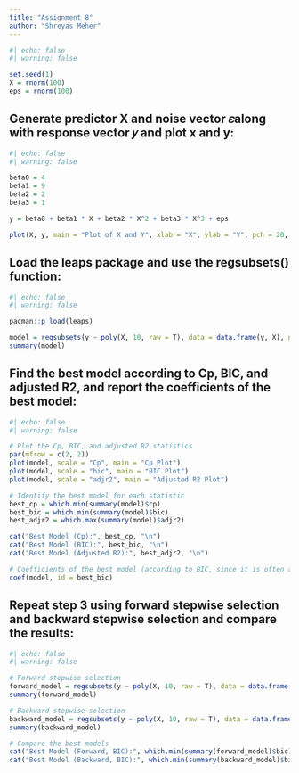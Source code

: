 ```yaml
---
title: "Assignment 8"
author: "Shreyas Meher"
---
```


```r
#| echo: false
#| warning: false

set.seed(1)
X = rnorm(100)
eps = rnorm(100)
```

## Generate predictor X and noise vector 𝜀along with response vector 𝑦 and plot x and y:

```r
#| echo: false
#| warning: false

beta0 = 4
beta1 = 9
beta2 = 2
beta3 = 1

y = beta0 + beta1 * X + beta2 * X^2 + beta3 * X^3 + eps

plot(X, y, main = "Plot of X and Y", xlab = "X", ylab = "Y", pch = 20, col = "steelblue")
```

## Load the leaps package and use the regsubsets() function:

```r
#| echo: false
#| warning: false

pacman::p_load(leaps)

model = regsubsets(y ~ poly(X, 10, raw = T), data = data.frame(y, X), nvmax = 10)
summary(model)
```

## Find the best model according to Cp, BIC, and adjusted R2, and report the coefficients of the best model:

```r
#| echo: false
#| warning: false

# Plot the Cp, BIC, and adjusted R2 statistics
par(mfrow = c(2, 2))
plot(model, scale = "Cp", main = "Cp Plot")
plot(model, scale = "bic", main = "BIC Plot")
plot(model, scale = "adjr2", main = "Adjusted R2 Plot")

# Identify the best model for each statistic
best_cp = which.min(summary(model)$cp)
best_bic = which.min(summary(model)$bic)
best_adjr2 = which.max(summary(model)$adjr2)

cat("Best Model (Cp):", best_cp, "\n")
cat("Best Model (BIC):", best_bic, "\n")
cat("Best Model (Adjusted R2):", best_adjr2, "\n")

# Coefficients of the best model (according to BIC, since it is often a good criterion)
coef(model, id = best_bic)
```

## Repeat step 3 using forward stepwise selection and backward stepwise selection and compare the results:

```r
#| echo: false
#| warning: false

# Forward stepwise selection
forward_model = regsubsets(y ~ poly(X, 10, raw = T), data = data.frame(y, X), nvmax = 10, method = "forward")
summary(forward_model)

# Backward stepwise selection
backward_model = regsubsets(y ~ poly(X, 10, raw = T), data = data.frame(y, X), nvmax = 10, method = "backward")
summary(backward_model)

# Compare the best models
cat("Best Model (Forward, BIC):", which.min(summary(forward_model)$bic), "\n")
cat("Best Model (Backward, BIC):", which.min(summary(backward_model)$bic), "\n")


```